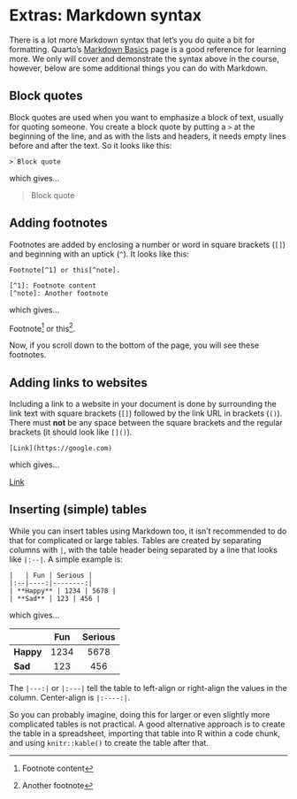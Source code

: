 # Extras: Markdown syntax {#sec-extra-markdown}

There is a lot more Markdown syntax that let's you do quite a bit for
formatting. Quarto's [Markdown
Basics](https://quarto.org/docs/authoring/markdown-basics.html) page is
a good reference for learning more. We only will cover and demonstrate
the syntax above in the course, however, below are some additional
things you can do with Markdown.

## Block quotes

Block quotes are used when you want to emphasize a block of text,
usually for quoting someone. You create a block quote by putting a `>`
at the beginning of the line, and as with the lists and headers, it
needs empty lines before and after the text. So it looks like this:

```         
> Block quote 
```

which gives...

> Block quote

## Adding footnotes

Footnotes are added by enclosing a number or word in square brackets
(`[]`) and beginning with an uptick (`^`). It looks like this:

```         
Footnote[^1] or this[^note].

[^1]: Footnote content
[^note]: Another footnote
```

which gives...

Footnote[^extra-markdown-1] or this[^extra-markdown-2].

[^extra-markdown-1]: Footnote content

[^extra-markdown-2]: Another footnote

Now, if you scroll down to the bottom of the page, you will see these
footnotes.

## Adding links to websites

Including a link to a website in your document is done by surrounding
the link text with square brackets (`[]`) followed by the link URL in
brackets (`()`). There must **not** be any space between the square
brackets and the regular brackets (it should look like `[]()`).

```         
[Link](https://google.com)
```

which gives...

[Link](https://google.com)

## Inserting (simple) tables

While you can insert tables using Markdown too, it isn't recommended to
do that for complicated or large tables. Tables are created by
separating columns with `|`, with the table header being separated by a
line that looks like `|:--|`. A simple example is:

```         
|   | Fun | Serious |
|:--|----:|--------:|
| **Happy** | 1234 | 5678 |
| **Sad** | 123 | 456 |
```

which gives...

|           | Fun  | Serious |
|:----------|:----:|:-------:|
| **Happy** | 1234 |  5678   |
| **Sad**   | 123  |   456   |

The `|---:|` or `|:---|` tell the table to left-align or right-align the
values in the column. Center-align is `|:----:|`.

So you can probably imagine, doing this for larger or even slightly more
complicated tables is not practical. A good alternative approach is to
create the table in a spreadsheet, importing that table into R within a
code chunk, and using `knitr::kable()` to create the table after that.
